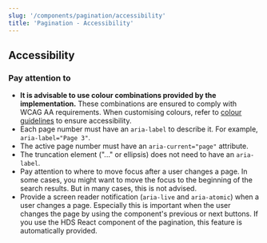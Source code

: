 ```yaml
---
slug: '/components/pagination/accessibility'
title: 'Pagination - Accessibility'
---
```




## Accessibility

### Pay attention to
- **It is advisable to use colour combinations provided by the implementation.** These combinations are ensured to comply with WCAG AA requirements. When customising colours, refer to [colour guidelines](/design-tokens/colour "Colour") to ensure accessibility.
- Each page number must have an `aria-label` to describe it. For example, `aria-label="Page 3"`.
- The active page number must have an `aria-current="page"` attribute.
- The truncation element ("..." or ellipsis) does not need to have an `aria-label`.
- Pay attention to where to move focus after a user changes a page. In some cases, you might want to move the focus to the
beginning of the search results. But in many cases, this is not advised.
- Provide a screen reader notification (`aria-live` and `aria-atomic`) when a user changes a page. Especially this is
important when the user changes the page by using the component's previous or next buttons. If you use the HDS React
component of the pagination, this feature is automatically provided.

